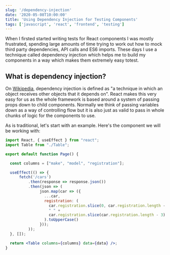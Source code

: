 ```yaml
---
slug: '/dependency-injection'
date: '2020-05-08T10:00:00'
title: 'Using Dependency Injection for Testing Components'
tags: ['javascript', 'react', 'frontend', 'testing']
---
```



When I firsted started writing tests for React components I was mostly frustrated, spending large amounts of time trying to work out how to mock third party dependencies, API calls and ES6 imports. These days I use a technique called dependency injection which helps me to build my components in a way which makes them extremely easy totest. 

## What is dependency injection?

On [Wikipedia](https://en.wikipedia.org/wiki/Dependency_injection), dependency injection is defined as "a technique in which an object receives other objects that it depends on". React makes this very easy for us as the whole framework is based around a system of passing props down to child components. Normally we think of passing variables down as a way of controlling flow but it is also just as valid to pass in whole chunks of logic for the components to use.

As is traditional, let's start with an example. Here's the component we will be working with:

```jsx
import React, { useEffect } from "react";
import Table from "./Table";

export default function Page() {

  const columns = ["make", "model", "registration"];

  useEffect(() => {
      fetch('/cars')
          .then(response => response.json())
          .then(json => (
               json.map(car => ({
                 ...car,
                 registration: (
                   car.registration.slice(0, car.registration.length - 3) +
                   " " +
                   car.registration.slice(car.registration.length - 3)
                 ).toUpperCase()
               }));
          ));
  }, []);

  return <Table columns={columns} data={data} />;
}
```

<Table />

